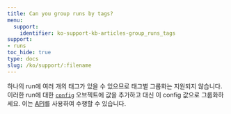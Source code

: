 ```yaml
---
title: Can you group runs by tags?
menu:
  support:
    identifier: ko-support-kb-articles-group_runs_tags
support:
- runs
toc_hide: true
type: docs
slug: /ko/support/:filename
---
```


하나의 run에 여러 개의 태그가 있을 수 있으므로 태그별 그룹화는 지원되지 않습니다. 이러한 run에 대한 [`config`](/ko/guides/models/track/config) 오브젝트에 값을 추가하고 대신 이 config 값으로 그룹화하세요. 이는 [API](/ko/guides/models/track/config.md#set-the-configuration-after-your-run-has-finished)를 사용하여 수행할 수 있습니다.
